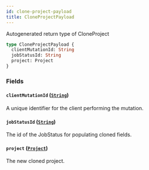 ```yaml
---
id: clone-project-payload
title: CloneProjectPayload
---
```


Autogenerated return type of CloneProject

```graphql
type CloneProjectPayload {
  clientMutationId: String
  jobStatusId: String
  project: Project
}
```

### Fields

#### `clientMutationId` ([`String`](/docs/api/scalars/string))

A unique identifier for the client performing the mutation.

#### `jobStatusId` ([`String`](/docs/api/scalars/string))

The id of the JobStatus for populating cloned fields.

#### `project` ([`Project`](/docs/api/objects/project))

The new cloned project.
